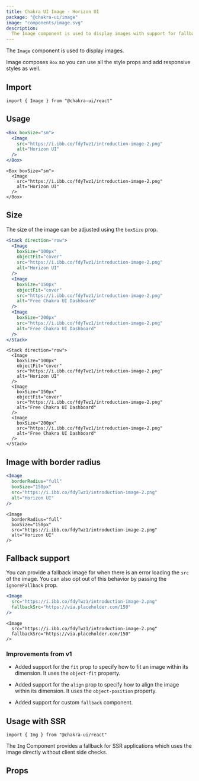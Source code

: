 ```yaml
---
title: Chakra UI Image - Horizon UI
package: "@chakra-ui/image"
image: "components/image.svg"
description:
  The Image component is used to display images with support for fallback.
---
```


The `Image` component is used to display images.

Image composes `Box` so you can use all the style props and add responsive
styles as well.

## Import

```tsx
import { Image } from "@chakra-ui/react"
```

## Usage

```jsx
<Box boxSize="sm">
  <Image
    src="https://i.ibb.co/fdyTwz1/introduction-image-2.png"
    alt="Horizon UI"
  />
</Box>
```

```tsx
<Box boxSize="sm">
  <Image
    src="https://i.ibb.co/fdyTwz1/introduction-image-2.png"
    alt="Horizon UI"
  />
</Box>
```

## Size

The size of the image can be adjusted using the `boxSize` prop.

```jsx
<Stack direction="row">
  <Image
    boxSize="100px"
    objectFit="cover"
    src="https://i.ibb.co/fdyTwz1/introduction-image-2.png"
    alt="Horizon UI"
  />
  <Image
    boxSize="150px"
    objectFit="cover"
    src="https://i.ibb.co/fdyTwz1/introduction-image-2.png"
    alt="Free Chakra UI Dashboard"
  />
  <Image
    boxSize="200px"
    src="https://i.ibb.co/fdyTwz1/introduction-image-2.png"
    alt="Free Chakra UI Dashboard"
  />
</Stack>
```

```tsx
<Stack direction="row">
  <Image
    boxSize="100px"
    objectFit="cover"
    src="https://i.ibb.co/fdyTwz1/introduction-image-2.png"
    alt="Horizon UI"
  />
  <Image
    boxSize="150px"
    objectFit="cover"
    src="https://i.ibb.co/fdyTwz1/introduction-image-2.png"
    alt="Free Chakra UI Dashboard"
  />
  <Image
    boxSize="200px"
    src="https://i.ibb.co/fdyTwz1/introduction-image-2.png"
    alt="Free Chakra UI Dashboard"
  />
</Stack>
```

## Image with border radius

```jsx
<Image
  borderRadius="full"
  boxSize="150px"
  src="https://i.ibb.co/fdyTwz1/introduction-image-2.png"
  alt="Horizon UI"
/>
```

```tsx
<Image
  borderRadius="full"
  boxSize="150px"
  src="https://i.ibb.co/fdyTwz1/introduction-image-2.png"
  alt="Horizon UI"
/>
```

## Fallback support

You can provide a fallback image for when there is an error loading the `src` of
the image. You can also opt out of this behavior by passing the `ignoreFallback`
prop.

```jsx
<Image
  src="https://i.ibb.co/fdyTwz1/introduction-image-2.png"
  fallbackSrc="https://via.placeholder.com/150"
/>
```

```tsx
<Image
  src="https://i.ibb.co/fdyTwz1/introduction-image-2.png"
  fallbackSrc="https://via.placeholder.com/150"
/>
```

### Improvements from v1

- Added support for the `fit` prop to specify how to fit an image within its
  dimension. It uses the `object-fit` property.

- Added support for the `align` prop to specify how to align the image within
  its dimension. It uses the `object-position` property.

- Added support for custom `fallback` component.

## Usage with SSR

```tsx
import { Img } from "@chakra-ui/react"
```

The `Img` Component provides a fallback for SSR applications which uses the
image directly without client side checks.

## Props

<PropsTable of="Image" />
